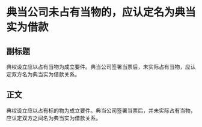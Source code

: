 # 典当公司未占有当物的，应认定名为典当实为借款
## 副标题
典权设立应以占有当物为成立要件。典当公司签署当票后，未实际占有当物，应认定双方名为典当实为借款关系。
## 正文
典权设立应以占有标的物为成立要件。典当公司签署当票后，并未实际占有当物，应认定双方之间名为典当实为借款关系。